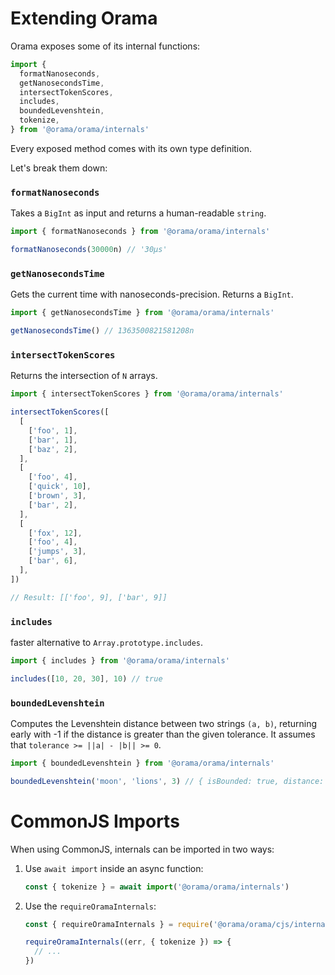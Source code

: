 # Extending Orama

Orama exposes some of its internal functions:

```javascript copy
import {
  formatNanoseconds,
  getNanosecondsTime,
  intersectTokenScores,
  includes,
  boundedLevenshtein,
  tokenize,
} from '@orama/orama/internals'
```

Every exposed method comes with its own type definition.

Let's break them down:

### `formatNanoseconds`

Takes a `BigInt` as input and returns a human-readable `string`.

```javascript copy
import { formatNanoseconds } from '@orama/orama/internals'

formatNanoseconds(30000n) // '30μs'
```

### `getNanosecondsTime`

Gets the current time with nanoseconds-precision. Returns a `BigInt`.

```javascript copy
import { getNanosecondsTime } from '@orama/orama/internals'

getNanosecondsTime() // 1363500821581208n
```

### `intersectTokenScores`

Returns the intersection of `N` arrays.

```javascript copy
import { intersectTokenScores } from '@orama/orama/internals'

intersectTokenScores([
  [
    ['foo', 1],
    ['bar', 1],
    ['baz', 2],
  ],
  [
    ['foo', 4],
    ['quick', 10],
    ['brown', 3],
    ['bar', 2],
  ],
  [
    ['fox', 12],
    ['foo', 4],
    ['jumps', 3],
    ['bar', 6],
  ],
])

// Result: [['foo', 9], ['bar', 9]]
```

### `includes`

faster alternative to `Array.prototype.includes`.

```javascript copy
import { includes } from '@orama/orama/internals'

includes([10, 20, 30], 10) // true
```

### `boundedLevenshtein`

Computes the Levenshtein distance between two strings `(a, b)`, returning early with -1 if the distance is greater than the given tolerance. It assumes that `tolerance >= ||a| - |b|| >= 0`.

```javascript copy
import { boundedLevenshtein } from '@orama/orama/internals'

boundedLevenshtein('moon', 'lions', 3) // { isBounded: true, distance: 3 }
```

# CommonJS Imports

When using CommonJS, internals can be imported in two ways:

1. Use `await import` inside an async function:

   ```js
   const { tokenize } = await import('@orama/orama/internals')
   ```

2. Use the `requireOramaInternals`:

   ```js
   const { requireOramaInternals } = require('@orama/orama/cjs/internals')

   requireOramaInternals((err, { tokenize }) => {
     // ...
   })
   ```
